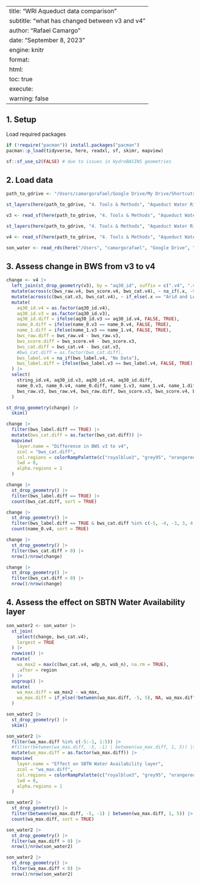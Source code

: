 ----
title: "WRI Aqueduct data comparison"
subtitle: "what has changed between v3 and v4"
author: "Rafael Camargo"
date: "September 8, 2023"
engine: knitr
format:
  html:
    toc: true
execute:
  warning: false    
---

## 1. Setup

Load required packages

```r
if (!require("pacman")) install.packages("pacman")
pacman::p_load(tidyverse, here, readxl, sf, skimr, mapview)
```

```r
sf::sf_use_s2(FALSE) # due to issues in HydroBASINS geometries
```

## 2. Load data

```r
path_to_gdrive <- "/Users/camargorafael/Google Drive/My Drive/Shortcuts/Water"
```

```r
st_layers(here(path_to_gdrive, "4. Tools & Methods", "Aqueduct Water Risk Atlas", "Aqueduct 3.0", "baseline", "annual", "arcmap", "y2019m07d12_aqueduct30_v01.gdb"))
```

```r
v3 <- read_sf(here(path_to_gdrive, "4. Tools & Methods", "Aqueduct Water Risk Atlas", "Aqueduct 3.0", "baseline", "annual", "arcmap", "y2019m07d12_aqueduct30_v01.gdb"), layer = "annual")
```

```r
st_layers(here(path_to_gdrive, "4. Tools & Methods", "Aqueduct Water Risk Atlas", "Aqueduct 4.0", "GDB", "Aq40_Y2023D07M05.gdb"))
```

```r
v4 <- read_sf(here(path_to_gdrive, "4. Tools & Methods", "Aqueduct Water Risk Atlas", "Aqueduct 4.0", "GDB", "Aq40_Y2023D07M05.gdb"), layer = "baseline_annual")
```

```r
son_water <- read_rds(here("/Users", "camargorafael", "Google Drive", "My Drive", "ws_r", "sbtn-SoN-water", "output", "sbnt_son_water.rds"))
```

## 3. Assess change in BWS from v3 to v4

```r
change <- v4 |>
  left_join(st_drop_geometry(v3), by = "aq30_id", suffix = c(".v4", ".v3"), keep = TRUE) |> 
  mutate(across(c(bws_raw.v4, bws_score.v4, bws_cat.v4), ~ na_if(.x, -9999))) |> 
  mutate(across(c(bws_cat.v3, bws_cat.v4), ~ if_else(.x == "Arid and Low Water Use", 5, .x))) |>  
  mutate(
    aq30_id.v4 = as.factor(aq30_id.v4),
    aq30_id.v3 = as.factor(aq30_id.v3),
    aq30_id.diff = ifelse(aq30_id.v3 == aq30_id.v4, FALSE, TRUE),
    name_0.diff = ifelse(name_0.v3 == name_0.v4, FALSE, TRUE),
    name_1.diff = ifelse(name_1.v3 == name_1.v4, FALSE, TRUE),
    bws_raw.diff = bws_raw.v4 - bws_raw.v3,
    bws_score.diff = bws_score.v4 - bws_score.v3,
    bws_cat.diff = bws_cat.v4 - bws_cat.v3,
    #bws_cat.diff = as.factor(bws_cat.diff),
    bws_label.v4 = na_if(bws_label.v4, "No Data"),
    bws_label.diff = ifelse(bws_label.v3 == bws_label.v4, FALSE, TRUE)
  ) |> 
  select(
    string_id.v4, aq30_id.v3, aq30_id.v4, aq30_id.diff,
    name_0.v3, name_0.v4, name_0.diff, name_1.v3, name_1.v4, name_1.diff,
    bws_raw.v3, bws_raw.v4, bws_raw.diff, bws_score.v3, bws_score.v4, bws_score.diff, bws_cat.v3, bws_cat.v4, bws_cat.diff, bws_label.v3, bws_label.v4, bws_label.diff
  )
```

```r
st_drop_geometry(change) |> 
  skim()
```

```r
change |>
  filter(bws_label.diff == TRUE) |>
  mutate(bws_cat.diff = as.factor(bws_cat.diff)) |> 
  mapview(
    layer.name = "Difference in BWS v3 to v4",
    zcol = "bws_cat.diff",
    col.regions = colorRampPalette(c("royalblue3", "grey95", "orangered3"))(10),
    lwd = 0,
    alpha.regions = 1
  )
```

```r
change |>
  st_drop_geometry() |> 
  filter(bws_label.diff == TRUE) |>
  count(bws_cat.diff, sort = TRUE)
```

```r
change |>
  st_drop_geometry() |> 
  filter(bws_label.diff == TRUE & bws_cat.diff %in% c(-5, -4, -3, 3, 4, 5)) |> 
  count(name_0.v4, sort = TRUE)
```

```r
change |>
  st_drop_geometry() |> 
  filter(bws_cat.diff > 0) |> 
  nrow()/nrow(change)
```

```r
change |>
  st_drop_geometry() |> 
  filter(bws_cat.diff > 0) |> 
  nrow()/nrow(change)
```

## 4. Assess the effect on SBTN Water Availability layer

```r
son_water2 <- son_water |> 
  st_join(
    select(change, bws_cat.v4),
    largest = TRUE
  ) |> 
  rowwise() |> 
  mutate(
    wa_max2 = max(c(bws_cat.v4, wdp_n, wsb_n), na.rm = TRUE),
    .after = region
  ) |> 
  ungroup() |> 
  mutate(
    wa_max.diff = wa_max2 - wa_max,
    wa_max.diff = if_else(!between(wa_max.diff, -5, 5), NA, wa_max.diff)
  )
```

```r
son_water2 |> 
  st_drop_geometry() |> 
  skim()
```

```r
son_water2 |>
  filter(wa_max.diff %in% c(-5:-1, 1:5)) |> 
  #filter(between(wa_max.diff, -5, -1) | between(wa_max.diff, 1, 5)) |>
  mutate(wa_max.diff = as.factor(wa_max.diff)) |> 
  mapview(
    layer.name = "Effect on SBTN Water Availability layer",
    zcol = "wa_max.diff",
    col.regions = colorRampPalette(c("royalblue3", "grey95", "orangered3"))(10),
    lwd = 0,
    alpha.regions = 1
  )
```

```r
son_water2 |>
  st_drop_geometry() |> 
  filter(between(wa_max.diff, -5, -1) | between(wa_max.diff, 1, 5)) |>
  count(wa_max.diff, sort = TRUE)
```

```r
son_water2 |>
  st_drop_geometry() |> 
  filter(wa_max.diff > 0) |> 
  nrow()/nrow(son_water2)
```

```r
son_water2 |> 
  st_drop_geometry() |> 
  filter(wa_max.diff < 0) |> 
  nrow()/nrow(son_water2)
```
